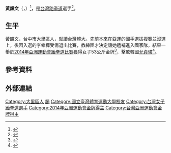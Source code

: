 {{Infobox sportsperson
| name=黃韻文
| image=
| romanizedname=
| nationality={{ROC}}
| national_team={{TPE}}
| 居住地={{ROC-TWN}}臺中市大里區
| birth_date={{birth_date_and_age|1994|11|4}}
| birth_place=
| death_date=
| death_place=
| education=
| height=
| weight=
| coach=
| retired=
| coaching=
| medaltemplates=
{{MedalCountry|{{TPE}}}}
{{MedalSport|女子跆拳道}}
{{MedalCompetition|[[亞洲跆拳道錦標賽|亞洲跆拳道錦標賽]]}}
{{MedalSilver|[[2014年亞洲跆拳道錦標賽|2014年 塔什干]]|53公斤級}}
{{MedalCompetition|亞洲運動會}}
{{MedalGold|[[2014年亞洲運動會|2014年 仁川]]|[[2014年亞洲運動會跆拳道比賽|53公斤級]]}}
{{MedalCompetition|[[世界跆拳道錦標賽|世界跆拳道錦標賽]]}}
{{MedalSilver|[[2015年世界跆拳道錦標賽|2015年 車里雅賓斯克]]|53公斤級}}
{{MedalCompetition|[[夏季世界大學生運動會|夏季世界大學生運動會]]}}
{{MedalSilver|[[2015年夏季世界大學運動會|2015年 光州]]|[[2015年夏季世界大學運動會跆拳道比賽|53公斤級]]}}
| updated=2020年10月28日
}}
{{世大運獎牌記錄
|項目=跆拳道
|a1=2015
|b1=2
|c1=53公斤級
}}
'''黃韻文'''（{{lang-en|Huang Yun-Wen}}，{{bd|1994年|11月4日||}}）<ref>{{cite news|title=Huang claims gold in taekwondo|url=http://www.taipeitimes.com/News/front/archives/2014/10/01/2003600985|accessdate=1 October 2014|publisher=Taipei Times|date=1 October 2014}}</ref>，是[[台灣|台灣]][[跆拳道|跆拳道]]選手<ref>{{cite web|url=http://www.incheon2014ag.org/Sports/Biographies/Athletes_Profile/?ParticCode=5118576&lang=en|title=Athlete's Profile|work=2014 Incheon Asian Games Organizing Committee|accessdate=2 October 2014|deadurl=yes|archiveurl=https://web.archive.org/web/20141002210911/http://www.incheon2014ag.org/Sports/Biographies/Athletes_Profile/?ParticCode=5118576&lang=en|archivedate=2014-10-02}}</ref>。

==生平==
黃韻文，台中市大里區人，就讀台灣體大。­先前本來在亞運的國手選拔複賽並沒選上，後因入選的李幸樺受傷退出比賽，教練團才決定讓她遞補進入國­家隊，結果一舉於[[2014年亞洲運動會跆拳道比賽|2014年亞洲運動會跆拳道比賽]]獲得女子53公斤金牌<ref>{{cite news|title=Taiwan's Huang Yun-wen wins taekwondo gold at Asian Games|url=http://focustaiwan.tw/news/aeas/201409300014.aspx|accessdate=1 Ocober 2014|publisher=Central News Agency|date=30 September 2014}}</ref>，擊敗韓國[[允貞瑛|允貞瑛]]<ref>{{cite news|last1=Liu|first1=John|title=Taiwan secures women's taekwondo gold|url=http://www.chinapost.com.tw/taiwan/national/national-news/2014/10/01/418459/Taiwan-secures.htm|accessdate=1 October 2014|publisher=China Post|date=1 October 2014}}</ref>。

==參考資料==
{{Reflist}}

== 外部連結 ==

{{DEFAULTSORT:Huang黃}}

[[Category:大里區人|Category:大里區人]]
[[Category:黄姓|韻]]
[[Category:國立臺灣體育運動大學校友|Category:國立臺灣體育運動大學校友]]
[[Category:台灣女子跆拳道選手|Category:台灣女子跆拳道選手]]
[[Category:2014年亞洲運動會金牌得主|Category:2014年亞洲運動會金牌得主]]
[[Category:台灣亞洲運動會金牌得主|Category:台灣亞洲運動會金牌得主]]